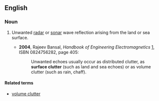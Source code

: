 ==English==

===Noun===
{{en-noun|-}}

# {{label|en|engineering}} Unwanted [[radar]] or [[sonar]] wave reflection arising from the land or sea surface.
#* '''2004''', Rajeev Bansal, ''Handbook of Engineering Electromagnetics'' [http://books.google.com/books?id=-1UXxdgIK0QC], ISBN 0824756282, page 405:
#*: Unwanted echoes usually occur as distributed clutter, as '''surface clutter''' (such as land and sea echoes) or as volume clutter (such as rain, chaff).

====Related terms====
* [[volume clutter]]